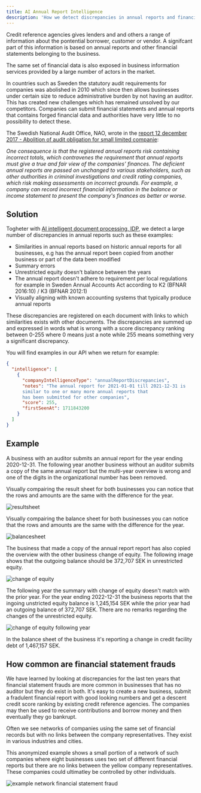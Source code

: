 ```yaml
---
title: AI Annual Report Intelligence
description: 'How we detect discrepancies in annual reports and financial statement frauds'
---
```


Credit reference agencies gives lenders and and others a range of information about the
pontential borrower, customer or vendor. A signifcant part of this information is based
on annual reports and other financial statements belonging to the business.

The same set of financial data is also exposed in business information services provided
by a large number of actors in the market.

In countries such as Sweden the statutory audit requirements for companies was abolished in 2010
which since then allows businesses under certain size to reduce administrative burden by not having
an auditor. This has created new challenges which has remained unsolved by our competitors. Companies
can submit financial statements and annual reports that contains forged financial data and authorities
have very little to no possibility to detect these.

The Swedish National Audit Office, NAO, wrote in the [report 12 december 2017 - Abolition of audit obligation for small limited companie](https://www.riksrevisionen.se/download/18.26c2548c1616574394b157/1518435480894/RiR_2017_35_REVISIONSPLIKT_SUMMARY.PDF):

_One consequence is that the registered annual reports risk containing incorrect totals, which contravenes
the requirement that annual reports must give a true and fair view of the companies’ finances.
The deficient annual reports are passed on unchanged to various stakeholders, such as other authorities in
criminal investigations and credit rating companies, which risk making assessments on incorrect grounds.
For example, a company can record incorrect financial information in the balance or income statement to
present the company's finances as better or worse._

## Solution

Togheter with [AI intelligent document processing, IDP](/technology/ai-intelligent-document-processing), we detect a large number of discrepancies in
annual reports such as these examples:

- Similarities in annual reports based on historic annual reports for all businesses, e.g has the
  annual report been copied from another business or part of the data been modified
- Summary errors
- Unrestricted equity doesn't balance between the years
- The annual report doesn't adhere to requirement per local regulations for example in Sweden Annual Accounts Act
  according to K2 (BFNAR 2016:10) / K3 (BFNAR 2012:1)
- Visually aligning with known accounting systems that typically produce annual reports

These discrepancies are registered on each document with links to which similarities exists
with other documents. The discrepancies are summed up and expressed in words what is wrong
with a score discrepancy ranking between 0-255 where 0 means just a note while 255 means something
very a significant discrepancy.

You will find examples in our API when we return for example:

```json Search response for companies
{
  "intelligence": [
    {
      "companyIntelligenceType": "annualReportDiscrepancies",
      "notes": "The annual report for 2021-01-01 till 2021-12-31 is
      similar to one or many more annual reports that
      has been submitted for other companies",
      "score": 255,
      "firstSeenAt": 1711843200
    }
  ]
}
```

## Example

A business with an auditor submits an annual report for the year ending 2020-12-31. The following
year another business without an auditor submits a copy of the same annual report
but the multi-year overview is wrong and one of the digits in the organizational number has been
removed.

Visually compairing the result sheet for both businesses you can notice that the rows and amounts are
the same with the difference for the year.

<img className='block' src='/images/example1_rr.png' alt='resultsheet' />

Visually compairing the balance sheet for both businesses you can notice that the rows and amounts are
the same with the difference for the year.

<img className='block' src='/images/example1_br.png' alt='balancesheet' />

The business that made a copy of the annual report report has also copied the overview with the
other business change of equity. The following image shows that the outgoing balance should be 372,707 SEK
in unrestricted equity.

<img
  className='block'
  src='/images/example1_changequity.png'
  alt='change of equity'
/>

The following year the summary with change of equity doesn't match with the prior year. For the year
ending 2022-12-31 the business reports that the ingoing unstricted equity balance is 1,245,154 SEK
while the prior year had an outgoing balance of 372,707 SEK. There are no remarks regarding
the changes of the unrestricted equity.

<img
  className='block'
  src='/images/example1_changequity_followingyear.png'
  alt='change of equity following year'
/>

In the balance sheet of the business it's reporting a change in credit facility debt of 1,467,157 SEK.

## How common are financial statement frauds

We have learned by looking at discrepancies for the last ten years that financial statement frauds are
more common in businesses that has no auditor but they do exist in both. It's easy to create a new
business, submit a fradulent financial report with good looking numbers and get a descent credit score
ranking by existing credit reference agencies. The companies may then be used to receive contributions
and borrow money and then eventually they go bankrupt.

Often we see networks of companies using the same set of financial records but with no links between
the company representatives. They exist in various industries and cities.

This anonymized example shows a small portion of a network of such companies where eight businesses uses
two set of different financial reports but there are no links between the yellow company representatives.
These companies could ultimatley be controlled by other individuals.

<img
  className='block'
  src='/images/example_network_financial_statement_fraud.png'
  alt='example network financial statement fraud'
/>
